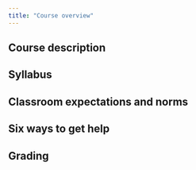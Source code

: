 ```yaml
---
title: "Course overview"
---
```


## Course description

## Syllabus

## Classroom expectations and norms

## Six ways to get help

## Grading 

## 
